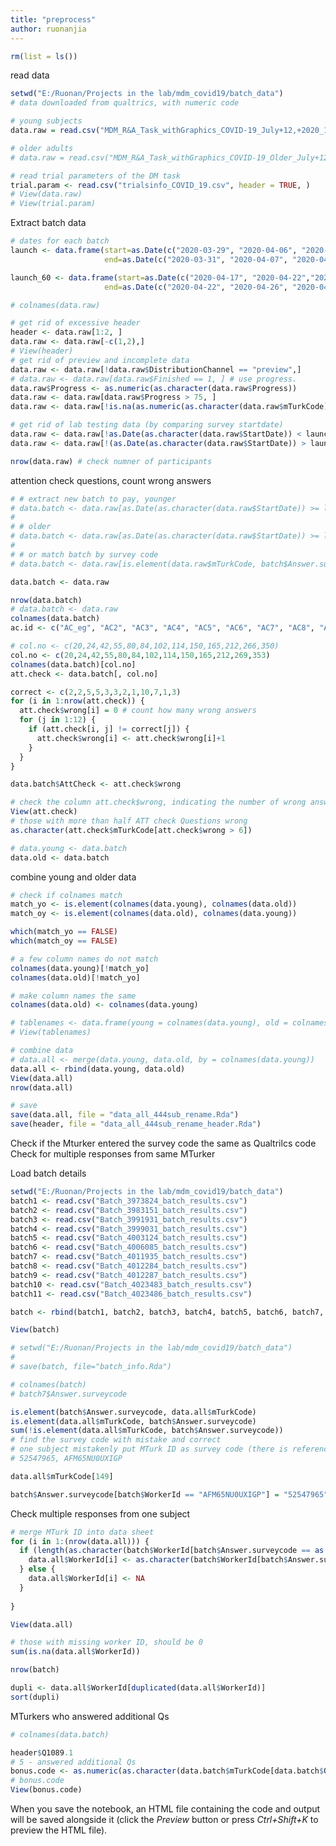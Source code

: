 ```yaml
---
title: "preprocess"
author: ruonanjia
---
```


```r
rm(list = ls())
```


read data
```r
setwd("E:/Ruonan/Projects in the lab/mdm_covid19/batch_data")
# data downloaded from qualtrics, with numeric code 

# young subjects
data.raw = read.csv("MDM_R&A_Task_withGraphics_COVID-19_July+12,+2020_16.38.csv")

# older adults
# data.raw = read.csv("MDM_R&A_Task_withGraphics_COVID-19_Older_July+12,+2020_16.39.csv")

# read trial parameters of the DM task
trial.param <- read.csv("trialsinfo_COVID_19.csv", header = TRUE, )
# View(data.raw)
# View(trial.param)
```

Extract batch data
```r
# dates for each batch
launch <- data.frame(start=as.Date(c("2020-03-29", "2020-04-06", "2020-04-13", "2020-04-21", "2020-04-27", "2020-05-05")), 
                     end=as.Date(c("2020-03-31", "2020-04-07", "2020-04-14", "2020-04-23", "2020-04-30", "2020-05-06")))

launch_60 <- data.frame(start=as.Date(c("2020-04-17", "2020-04-22","2020-04-27", "2020-04-27", "2020-05-05")), 
                     end=as.Date(c("2020-04-22", "2020-04-26", "2020-04-28", "2020-04-30", "2020-05-06")))

# colnames(data.raw)

# get rid of excessive header
header <- data.raw[1:2, ]
data.raw <- data.raw[-c(1,2),]
# View(header)
# get rid of preview and incomplete data
data.raw <- data.raw[!data.raw$DistributionChannel == "preview",]
# data.raw <- data.raw[data.raw$Finished == 1, ] # use progress.
data.raw$Progress <- as.numeric(as.character(data.raw$Progress))
data.raw <- data.raw[data.raw$Progress > 75, ]
data.raw <- data.raw[!is.na(as.numeric(as.character(data.raw$mTurkCode))), ]

# get rid of lab testing data (by comparing survey startdate)
data.raw <- data.raw[!as.Date(as.character(data.raw$StartDate)) < launch$start[1],] 
data.raw <- data.raw[!(as.Date(as.character(data.raw$StartDate)) > launch$end[1] & as.Date(as.character(data.raw$StartDate)) < launch$start[2]), ]

nrow(data.raw) # check numner of participants
```

attention check questions, count wrong answers
```r
# # extract new batch to pay, younger
# data.batch <- data.raw[as.Date(as.character(data.raw$StartDate)) >= launch$start[5] & as.Date(as.character(data.raw$StartDate)) <= launch$end[5], ]
# 
# # older
# data.batch <- data.raw[as.Date(as.character(data.raw$StartDate)) >= launch_60$start[4] & as.Date(as.character(data.raw$StartDate)) <= launch_60$end[4], ]
# 
# # or match batch by survey code
# data.batch <- data.raw[is.element(data.raw$mTurkCode, batch$Answer.surveycode),]

data.batch <- data.raw

nrow(data.batch)
# data.batch <- data.raw
colnames(data.batch)
ac.id <- c("AC_eg", "AC2", "AC3", "AC4", "AC5", "AC6", "AC7", "AC8", "AC9", "AC10", "AC11", "AC12")

# col.no <- c(20,24,42,55,80,84,102,114,150,165,212,266,350)
col.no <- c(20,24,42,55,80,84,102,114,150,165,212,269,353)
colnames(data.batch)[col.no]
att.check <- data.batch[, col.no]

correct <- c(2,2,5,5,3,3,2,1,10,7,1,3)
for (i in 1:nrow(att.check)) {
  att.check$wrong[i] = 0 # count how many wrong answers
  for (j in 1:12) {
    if (att.check[i, j] != correct[j]) {
      att.check$wrong[i] <- att.check$wrong[i]+1
    }
  }
}

data.batch$AttCheck <- att.check$wrong

# check the column att.check$wrong, indicating the number of wrong answers
View(att.check)
# those with more than half ATT check Questions wrong
as.character(att.check$mTurkCode[att.check$wrong > 6])

# data.young <- data.batch
data.old <- data.batch
```

combine young and older data
```r
# check if colnames match
match_yo <- is.element(colnames(data.young), colnames(data.old))
match_oy <- is.element(colnames(data.old), colnames(data.young))

which(match_yo == FALSE)
which(match_oy == FALSE)

# a few column names do not match
colnames(data.young)[!match_yo]
colnames(data.old)[!match_yo]

# make column names the same
colnames(data.old) <- colnames(data.young)

# tablenames <- data.frame(young = colnames(data.young), old = colnames(data.old))
# View(tablenames)

# combine data
# data.all <- merge(data.young, data.old, by = colnames(data.young))
data.all <- rbind(data.young, data.old)
View(data.all)
nrow(data.all)

# save 
save(data.all, file = "data_all_444sub_rename.Rda")
save(header, file = "data_all_444sub_rename_header.Rda")
```

Check if the Mturker entered the survey code the same as Qualtrilcs code
Check for multiple responses from same MTurker

Load batch details
```r
setwd("E:/Ruonan/Projects in the lab/mdm_covid19/batch_data")
batch1 <- read.csv("Batch_3973824_batch_results.csv")
batch2 <- read.csv("Batch_3983151_batch_results.csv")
batch3 <- read.csv("Batch_3991931_batch_results.csv")
batch4 <- read.csv("Batch_3999031_batch_results.csv")
batch5 <- read.csv("Batch_4003124_batch_results.csv")
batch6 <- read.csv("Batch_4006085_batch_results.csv")
batch7 <- read.csv("Batch_4011935_batch_results.csv")
batch8 <- read.csv("Batch_4012284_batch_results.csv")
batch9 <- read.csv("Batch_4012287_batch_results.csv")
batch10 <- read.csv("Batch_4023483_batch_results.csv")
batch11 <- read.csv("Batch_4023486_batch_results.csv")

batch <- rbind(batch1, batch2, batch3, batch4, batch5, batch6, batch7, batch8, batch9, batch10, batch11)

View(batch)

# setwd("E:/Ruonan/Projects in the lab/mdm_covid19/batch_data")
# 
# save(batch, file="batch_info.Rda")
```

```r
# colnames(batch)
# batch7$Answer.surveycode

is.element(batch$Answer.surveycode, data.all$mTurkCode)
is.element(data.all$mTurkCode, batch$Answer.surveycode)
sum(!is.element(data.all$mTurkCode, batch$Answer.surveycode))
# find the survey code with mistake and correct
# one subject mistakenly put MTurk ID as survey code (there is reference in the levylab email)
# 52547965, AFM65NU0UXIGP

data.all$mTurkCode[149]

batch$Answer.surveycode[batch$WorkerId == "AFM65NU0UXIGP"] = "52547965"

```

Check multiple responses from one subject
```r
# merge MTurk ID into data sheet
for (i in 1:(nrow(data.all))) {
  if (length(as.character(batch$WorkerId[batch$Answer.surveycode == as.character(data.all$mTurkCode[i])])) != 0) {
    data.all$WorkerId[i] <- as.character(batch$WorkerId[batch$Answer.surveycode == as.character(data.all$mTurkCode[i])])
  } else {
    data.all$WorkerId[i] <- NA
  }
  
}

View(data.all)

# those with missing worker ID, should be 0
sum(is.na(data.all$WorkerId))

nrow(batch)

dupli <- data.all$WorkerId[duplicated(data.all$WorkerId)] 
sort(dupli)
```


MTurkers who answered additional Qs
```r
# colnames(data.batch)

header$Q1089.1
# 5 - answered additional Qs
bonus.code <- as.numeric(as.character(data.batch$mTurkCode[data.batch$Q1089.1 == 5]))
# bonus.code
View(bonus.code)
```


When you save the notebook, an HTML file containing the code and output will be saved alongside it (click the *Preview* button or press *Ctrl+Shift+K* to preview the HTML file).

